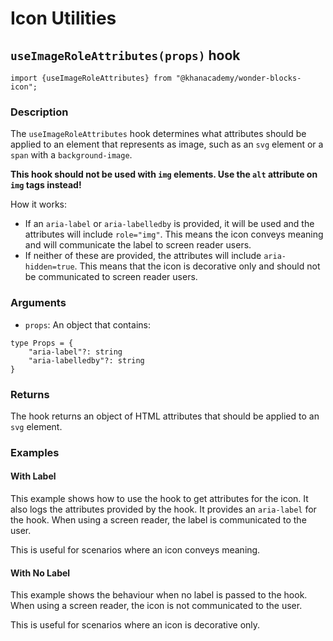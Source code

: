 
<Meta of={IconUtilitiesStories} />

# Icon Utilities

## `useImageRoleAttributes(props)` hook

```tsx
import {useImageRoleAttributes} from "@khanacademy/wonder-blocks-icon";
```

### Description

The `useImageRoleAttributes` hook determines what attributes should be applied
to an element that represents as image, such as an `svg` element or a `span`
with a `background-image`.

**This hook should not be used with `img` elements. Use the `alt` attribute on
`img` tags instead!**

How it works:
- If an `aria-label` or `aria-labelledby` is provided, it will be used and the
attributes will include `role="img"`. This means the icon conveys meaning and
will communicate the label to screen reader users.
- If neither of these are provided, the attributes will include `aria-hidden=true`.
This means that the icon is decorative only and should not be communicated to
screen reader users.

### Arguments

- `props`: An object that contains:
```tsx
type Props = {
    "aria-label"?: string
    "aria-labelledby"?: string
}
```

### Returns

The hook returns an object of HTML attributes that should be applied to an
`svg` element.

### Examples

#### With Label

This example shows how to use the hook to get attributes for the icon. It also
logs the attributes provided by the hook. It provides an `aria-label` for the
hook. When using a screen reader, the label is communicated to the user.

This is useful for scenarios where an icon conveys meaning.

<Canvas of={IconUtilitiesStories.UseImageRoleAttributesWithLabel} />

#### With No Label

This example shows the behaviour when no label is passed to the hook. When
using a screen reader, the icon is not communicated to the user.

This is useful for scenarios where an icon is decorative only.

<Canvas of={IconUtilitiesStories.UseImageRoleAttributesWithNoLabel} />